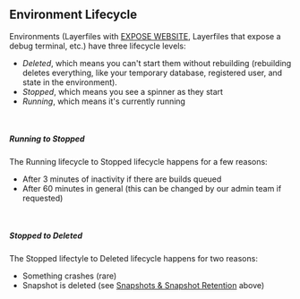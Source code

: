## Environment Lifecycle

Environments (Layerfiles with <a href="/docs/layerfile-reference#the-expose-website-instruction">EXPOSE WEBSITE</a>, Layerfiles that expose a debug terminal, etc.) have three lifecycle levels:
<br />
- *Deleted*, which means you can't start them without rebuilding (rebuilding deletes everything, like your temporary database, registered user, and state in the environment).
- *Stopped*, which means you see a spinner as they start
- *Running*, which means it's currently running
<br />

##### Running to Stopped

The Running lifecycle to Stopped lifecycle happens for a few reasons:
- After 3 minutes of inactivity if there are builds queued
- After 60 minutes in general (this can be changed by our admin team if requested)

<br />

##### Stopped to Deleted

The Stopped lifectyle to Deleted lifecycle happens for two reasons:
- Something crashes (rare)
- Snapshot is deleted (see <a href="/docs/home#snapshots--snapshot-retention">Snapshots & Snapshot Retention</a> above)

<br />
<br />